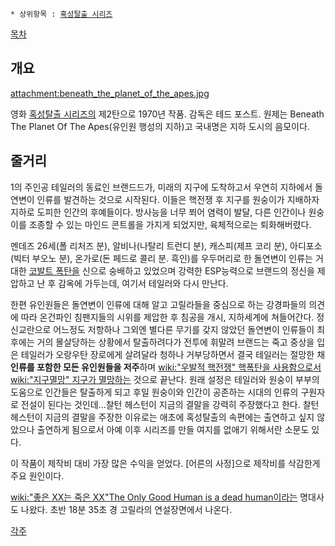  * 상위항목 : [[혹성탈출 시리즈]]

[[목차]]
== 개요 ==
attachment:beneath_the_planet_of_the_apes.jpg

영화 [[혹성탈출 시리즈]]의 제2탄으로 1970년 작품. 감독은 테드 포스트. 원제는 Beneath The Planet Of The Apes(유인원 행성의 지하)고 국내명은 지하 도시의 음모이다. 
== 줄거리 ==
1의 주인공 테일러의 동료인 브랜드드가, 미래의 지구에 도착하고서 우연히 지하에서 돌연변이 인류를 발견하는 것으로 시작된다. 이들은 핵전쟁 후 지구를 원숭이가 지배하자 지하로 도피한 인간의 후예들이다. 방사능을 너무 쬐어 염력이 발달, 다른 인간이나 원숭이를 조종할 수 있는 마인드 콘트롤을 가지게 되었지만, 육체적으로는 퇴화해버렸다.

멘데즈 26세(폴 리처즈 분), 알비나(나탈리 트런디 분), 캐스피(제프 코리 분), 아디포소(빅터 부오노 분), 온가로(돈 페드로 콜리 분. 흑인)를 우두머리로 한 돌연변이 인류는 거대한 [[코발트 폭탄]]을 신으로 숭배하고 있었으며 강력한 ESP능력으로 브랜드의 정신을 제압하고 난 후 감옥에 가두는데, 여기서 테일러와 다시 만난다. 

한편 유인원들은 돌연변이 인류에 대해 알고 고릴라들을 중심으로 하는 강경파들의 의견에 따라 온건파인 침팬지들의 시위를 제압한 후 침공을 개시, 지하세계에 쳐들어간다. 정신교란으로 어느정도 저항하나 그외엔 별다른 무기를 갖지 않았던 돌연변이 인류들이 최후에는 거의 몰살당하는 상황에서 탈출하려다가 전투에 휘말려 브랜드는 죽고 중상을 입은 테일러가 오랑우탄 장로에게 살려달라 청하나 거부당하면서 결국 테일러는 절망한 채 '''인류를 포함한 모든 유인원들을 저주'''하며 [[wiki:"우발적 핵전쟁" 핵폭탄을 사용]]함으로서 [[wiki:"지구멸망" 지구가 멸망]]하는 것으로 끝난다. 원래 설정은 테일러와 원숭이 부부의 도움으로 인간들은 탈출하게 되고 후일 원숭이와 인간이 공존하는 시대의 인류의 구원자로 전설이 된다는 것인데...찰턴 헤스턴이 지금의 결말을 강력히 주장했다고 한다. 찰턴 헤스턴이 지금의 결말을 주장한 이유로는 애초에 혹성탈출의 속편에는 출연하고 싶지 않았으나 출연하게 됨으로서 아예 이후 시리즈를 만들 여지를 없애기 위해서란 소문도 있다. 

이 작품이 제작비 대비 가장 많은 수익을 얻었다. [어른의 사정]으로 제작비를 삭감한게 주요 원인이다. 

[[wiki:"좋은 XX는 죽은 XX"The Only Good Human is a dead human]]이라는 명대사도 나왔다. 초반 18분 35초 경 고릴라의 연설장면에서 나온다. 

[[각주]]
